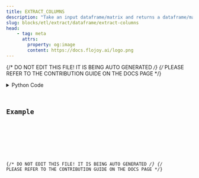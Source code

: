 ```yaml
---
title: EXTRACT_COLUMNS
description: "Take an input dataframe/matrix and returns a dataframe/matrix with only the specified columns."
slug: blocks/etl/extract/dataframe/extract-columns
head:
    - tag: meta
      attrs:
        property: og:image
        content: https://docs.flojoy.ai/logo.png
---
```


{/* DO NOT EDIT THIS FILE! IT IS BEING AUTO GENERATED */}
{/* PLEASE REFER TO THE CONTRIBUTION GUIDE ON THE DOCS PAGE */}


<DownloadStudioBanner />
<PythonDocsDisplay docstring={block_data["docstring"]} />
<details>
<summary>Python Code</summary>



<Code code={pythonCode} lang="py" wrap theme="dracula" />

[Find this Flojoy Block on GitHub](https://github.com/flojoy-ai/blocks/blob/main/blocks/ETL/EXTRACT/DATAFRAME/EXTRACT_COLUMNS/EXTRACT_COLUMNS.py)

</details>

## Example


<GetHelpWidget />


<AppDisplay app={app} blockName="EXTRACT_COLUMNS" client:visible />


<Example />

{/* DO NOT EDIT THIS FILE! IT IS BEING AUTO GENERATED */}
{/* PLEASE REFER TO THE CONTRIBUTION GUIDE ON THE DOCS PAGE */}
